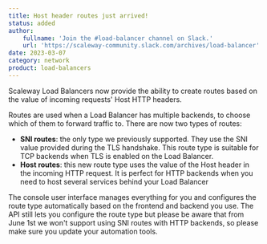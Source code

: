 ```yaml
---
title: Host header routes just arrived!
status: added
author:
    fullname: 'Join the #load-balancer channel on Slack.'
    url: 'https://scaleway-community.slack.com/archives/load-balancer'
date: 2023-03-07
category: network
product: load-balancers
---
```


Scaleway Load Balancers now provide the ability to create routes based on the value of incoming requests' Host HTTP headers.

Routes are used when a Load Balancer has multiple backends, to choose which of them to forward traffic to. There are now two types of routes:
* **SNI routes**: the only type we previously supported. They use the SNI value provided during the TLS handshake. This route type is suitable for TCP backends when TLS is enabled on the Load Balancer.
* **Host routes**: this new route type uses the value of the Host header in the incoming HTTP request. It is perfect for HTTP backends when you need to host several services behind your Load Balancer

The console user interface manages everything for you and configures the route type automatically based on the frontend and backend you use. The API still lets you configure the route type but please be aware that from June 1st we won't support using SNI routes with HTTP backends, so please make sure you update your automation tools.


